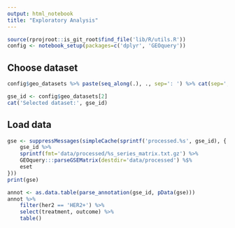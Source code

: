 ```yaml
---
output: html_notebook
title: "Exploratory Analysis"
---
```

```r
source(rprojroot::is_git_root$find_file('lib/R/utils.R'))
config <- notebook_setup(packages=c('dplyr', 'GEOquery'))
```

## Choose dataset
```r
config$geo_datasets %>% paste(seq_along(.), ., sep=': ') %>% cat(sep=', ')
```
```r
gse_id <- config$geo_datasets[2]
cat('Selected dataset:', gse_id)
```

## Load data
```r
gse <- suppressMessages(simpleCache(sprintf('processed.%s', gse_id), {
    gse_id %>%
    sprintf(fmt='data/processed/%s_series_matrix.txt.gz') %>%
    GEOquery:::parseGSEMatrix(destdir='data/processed') %$%
    eset
}))
print(gse)
```
```r
annot <- as.data.table(parse_annotation(gse_id, pData(gse)))
annot %>%
    filter(her2 == 'HER2+') %>%
    select(treatment, outcome) %>%
    table()
```

